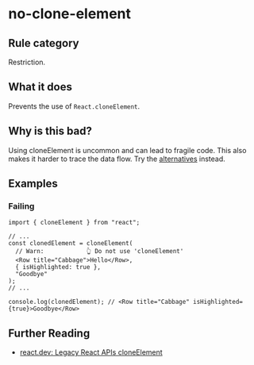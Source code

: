 # no-clone-element

## Rule category

Restriction.

## What it does

Prevents the use of `React.cloneElement`.

## Why is this bad?

Using cloneElement is uncommon and can lead to fragile code. This also makes it harder to trace the data flow. Try the [alternatives](https://react.dev/reference/react/cloneElement#alternatives) instead.

## Examples

### Failing

```tsx
import { cloneElement } from "react";

// ...
const clonedElement = cloneElement(
  // Warn:            👆 Do not use 'cloneElement'
  <Row title="Cabbage">Hello</Row>,
  { isHighlighted: true },
  "Goodbye"
);
// ...

console.log(clonedElement); // <Row title="Cabbage" isHighlighted={true}>Goodbye</Row>
```

## Further Reading

- [react.dev: Legacy React APIs cloneElement](https://react.dev/reference/react/createRef)

